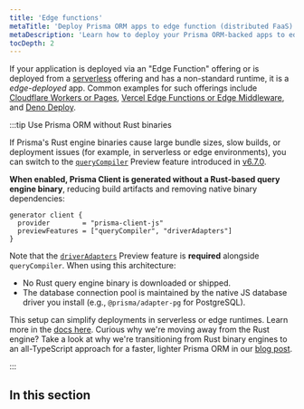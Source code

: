 ```yaml
---
title: 'Edge functions'
metaTitle: 'Deploy Prisma ORM apps to edge function (distributed FaaS) providers'
metaDescription: 'Learn how to deploy your Prisma ORM-backed apps to edge functions like Cloudflare Workers or Vercel Edge Functions'
tocDepth: 2
---
```



If your application is deployed via an "Edge Function" offering or is deployed from a [serverless](/orm/prisma-client/deployment/serverless) offering and has a non-standard runtime, it is a _edge-deployed_ app. Common examples for such offerings include [Cloudflare Workers or Pages](/orm/prisma-client/deployment/edge/deploy-to-cloudflare), [Vercel Edge Functions or Edge Middleware](/orm/prisma-client/deployment/edge/deploy-to-vercel), and [Deno Deploy](/orm/prisma-client/deployment/edge/deploy-to-deno-deploy).


:::tip Use Prisma ORM without Rust binaries

If Prisma's Rust engine binaries cause large bundle sizes, slow builds, or deployment issues (for example, in serverless or edge environments), you can switch to the [`queryCompiler`](/orm/prisma-client/setup-and-configuration/no-rust-engine) Preview feature introduced in [v6.7.0](https://pris.ly/release/6.7.0).

**When enabled, Prisma Client is generated without a Rust-based query engine binary**, reducing build artifacts and removing native binary dependencies:

```prisma
generator client {
  provider        = "prisma-client-js"
  previewFeatures = ["queryCompiler", "driverAdapters"]
}
```

Note that the [`driverAdapters`](/orm/overview/databases/database-drivers#driver-adapters) Preview feature is **required** alongside `queryCompiler`.
When using this architecture:

* No Rust query engine binary is downloaded or shipped.
* The database connection pool is maintained by the native JS database driver you install (e.g., `@prisma/adapter-pg` for PostgreSQL).

This setup can simplify deployments in serverless or edge runtimes. Learn more in the [docs here](/orm/prisma-client/setup-and-configuration/no-rust-engine). Curious why we're moving away from the Rust engine? Take a look at why we're transitioning from Rust binary engines to an all-TypeScript approach for a faster, lighter Prisma ORM in our [blog post](https://www.prisma.io/blog/try-the-new-rust-free-version-of-prisma-orm-early-access).

:::


## In this section

<Subsections />

